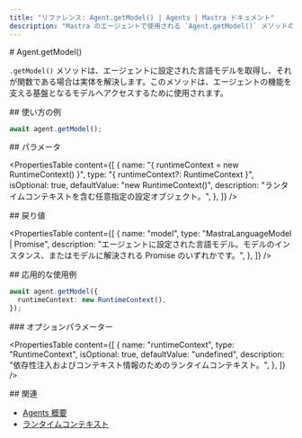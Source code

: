 ```yaml
---
title: "リファレンス: Agent.getModel() | Agents | Mastra ドキュメント"
description: "Mastra のエージェントで使用される `Agent.getModel()` メソッドのドキュメント。エージェントを動かす言語モデルを取得します。"
---
```


<div id="agentgetmodel">
  # Agent.getModel()
</div>

`.getModel()` メソッドは、エージェントに設定された言語モデルを取得し、それが関数である場合は実体を解決します。このメソッドは、エージェントの機能を支える基盤となるモデルへアクセスするために使用されます。

<div id="usage-example">
  ## 使い方の例
</div>

```typescript copy
await agent.getModel();
```


<div id="parameters">
  ## パラメータ
</div>

<PropertiesTable
  content={[
    {
      name: "{ runtimeContext = new RuntimeContext() }",
      type: "{ runtimeContext?: RuntimeContext }",
      isOptional: true,
      defaultValue: "new RuntimeContext()",
      description: "ランタイムコンテキストを含む任意指定の設定オブジェクト。",
    },
  ]}
/>

<div id="returns">
  ## 戻り値
</div>

<PropertiesTable
  content={[
    {
      name: "model",
      type: "MastraLanguageModel | Promise<MastraLanguageModel>",
      description:
        "エージェントに設定された言語モデル。モデルのインスタンス、またはモデルに解決される Promise のいずれかです。",
    },
  ]}
/>

<div id="extended-usage-example">
  ## 応用的な使用例
</div>

```typescript copy
await agent.getModel({
  runtimeContext: new RuntimeContext(),
});
```


<div id="options-parameters">
  ### オプションパラメーター
</div>

<PropertiesTable
  content={[
    {
      name: "runtimeContext",
      type: "RuntimeContext",
      isOptional: true,
      defaultValue: "undefined",
      description:
        "依存性注入およびコンテキスト情報のためのランタイムコンテキスト。",
    },
  ]}
/>

<div id="related">
  ## 関連
</div>

- [Agents 概要](/docs/agents/overview)
- [ランタイムコンテキスト](/docs/server-db/runtime-context)